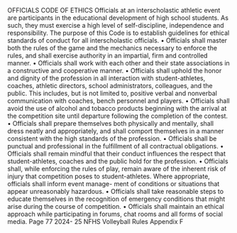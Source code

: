 OFFICIALS CODE OF ETHICS Officials at an interscholastic athletic event are participants in the educational development of high school students. As such, they must exercise a high level of self-discipline, independence and responsibility. The purpose of this Code is to establish guidelines for ethical standards of conduct for all interscholastic officials. • Officials shall master both the rules of the game and the mechanics necessary to enforce the rules, and shall exercise authority in an impartial, firm and controlled manner. • Officials shall work with each other and their state associations in a constructive and cooperative manner. • Officials shall uphold the honor and dignity of the profession in all interaction with student-athletes, coaches, athletic directors, school administrators, colleagues, and the public. This includes, but is not limited to, positive verbal and nonverbal communication with coaches, bench personnel and players. • Officials shall avoid the use of alcohol and tobacco products beginning with the arrival at the competition site until departure following the completion of the contest. • Officials shall prepare themselves both physically and mentally, shall dress neatly and appropriately, and shall comport themselves in a manner consistent with the high standards of the profession. • Officials shall be punctual and professional in the fulfillment of all contractual obligations. • Officials shall remain mindful that their conduct influences the respect that student-athletes, coaches and the public hold for the profession. • Officials shall, while enforcing the rules of play, remain aware of the inherent risk of injury that competition poses to student-athletes. Where appropriate, officials shall inform event manage- ment of conditions or situations that appear unreasonably hazardous. • Officials shall take reasonable steps to educate themselves in the recognition of emergency conditions that might arise during the course of competition. • Officials shall maintain an ethical approach while participating in forums, chat rooms and all forms of social media. Page 77 2024- 25 NFHS Volleyball Rules Appendix F